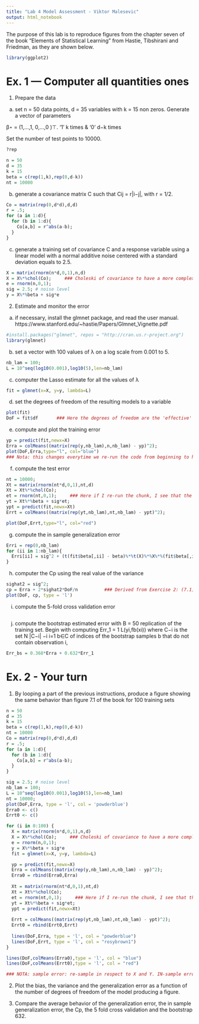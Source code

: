 ```yaml
---
title: "Lab 4 Model Assessment - Viktor Malesevic"
output: html_notebook
---
```


The purpose of this lab is to reproduce figures from the chapter seven of the book "Elements of Statistical Learning" from Hastie, Tibshirani and Friedman, as they are shown below.

```r
library(ggplot2)
```


# Ex. 1 — Computer all quantities ones

1. Prepare the data

a) set n = 50 data points, d = 35 variables with k = 15 non zeros. Generate a vector
of parameters

β⋆ = (1,...,1, 0,...,0 )⊤.   '1' k times & '0' d−k times 

Set the number of test points to 10000.

```r
?rep
```


```r
n = 50
d = 35
k = 15
beta = c(rep(1,k),rep(0,d-k)) 
nt = 10000
```

b) generate a covariance matrix C such that Cij = r|i−j|, with r = 1/2.

```r
Co = matrix(rep(0,d*d),d,d) 
r = .5;
for (a in 1:d){
  for (b in 1:d){
    Co[a,b] = r^abs(a-b); 
  } 
}
```

c) generate a training set of covariance C and a response variable using a linear model with a normal additive noise centered with a standard deviation equals to 2.5.

```r
X = matrix(rnorm(n*d,0,1),n,d) 
X = X%*%chol(Co);     ### Choleski of covariance to have a more complex matrix than a completely random one
e = rnorm(n,0,1);
sig = 2.5; # noise level
y = X%*%beta + sig*e 
```

2. Estimate and monitor the error

a) if necessary, install the glmnet package, and read the user manual.
https://www.stanford.edu/~hastie/Papers/Glmnet_Vignette.pdf

```r
#install.packages("glmnet", repos = "http://cran.us.r-project.org") 
library(glmnet)
```

b) set a vector with 100 values of λ on a log scale from 0.001 to 5.

```r
nb_lam = 100;
L = 10^seq(log10(0.001),log10(5),len=nb_lam)
```

c) computer the Lasso estimate for all the values of λ

```r
fit = glmnet(x=X, y=y, lambda=L)
```

d) set the degrees of freedom of the resulting models to a variable

```r
plot(fit)
DoF = fit$df       ### Here the degrees of freedom are the 'effective' degrees of freedom of the LASSO
```

e) compute and plot the training error

```r
yp = predict(fit,newx=X)
Erra = colMeans((matrix(rep(y,nb_lam),n,nb_lam) - yp)^2); 
plot(DoF,Erra,type="l", col="blue")
### Nota: this changes everytime we re-run the code from beginning to here
```

f) compute the test error

```r
nt = 10000;
Xt = matrix(rnorm(nt*d,0,1),nt,d)
Xt = Xt%*%chol(Co);
et = rnorm(nt,0,1);     ### Here if I re-run the chunk, I see that the curve does not move a lot since I have a large number of data.
yt = Xt%*%beta + sig*et;
ypt = predict(fit,newx=Xt)
Errt = colMeans((matrix(rep(yt,nb_lam),nt,nb_lam) - ypt)^2); 

plot(DoF,Errt,type="l", col="red")
```

g) compute the in sample generalization error

```r
Erri = rep(0,nb_lam) 
for (ii in 1:nb_lam){
  Erri[ii] = sig^2 + (t(fit$beta[,ii] - beta)%*%t(X)%*%X%*%(fit$beta[,ii] - beta))/n     ### Derived from Exercise 1: Theory
}
```

h) computer the Cp using the real value of the variance

```r
sighat2 = sig^2;
cp = Erra + 2*sighat2*DoF/n          ### Derived from Exercise 2: (7.1) : Here it's a more general thing than the Cp with d. (AIC)
plot(DoF, cp, type = 'l')
```

i) compute the 5-fold cross validation error

```r

```


j) compute the bootstrap estimated error with B = 50 replication of the training set.
Begin with computing Err_1 = 1 L(yi,fb(xi)) where C−i is the set N |C−i| −i
i=1 b∈C
of indices of the bootstrap samples b that do not contain observation i,

```r
Err_bs = 0.368*Erra + 0.632*Err_1
```

# Ex. 2 - Your turn

1. By looping a part of the previous instructions, produce a figure showing the same behavior than figure 7.1 of the book for 100 training sets

```r
n = 50
d = 35
k = 15
beta = c(rep(1,k),rep(0,d-k)) 
nt = 10000
Co = matrix(rep(0,d*d),d,d) 
r = .5;
for (a in 1:d){
  for (b in 1:d){
    Co[a,b] = r^abs(a-b); 
  } 
}
```

```r
sig = 2.5; # noise level
nb_lam = 100;
L = 10^seq(log10(0.001),log10(5),len=nb_lam)
nt = 10000;
plot(DoF,Erra, type = 'l', col = 'powderblue')
Erra0 <- c()
Errt0 <- c()

for (i in 0:100) {
  X = matrix(rnorm(n*d,0,1),n,d) 
  X = X%*%chol(Co);     ### Choleski of covariance to have a more complex matrix than a completely random one
  e = rnorm(n,0,1);
  y = X%*%beta + sig*e 
  fit = glmnet(x=X, y=y, lambda=L)

  yp = predict(fit,newx=X)
  Erra = colMeans((matrix(rep(y,nb_lam),n,nb_lam) - yp)^2); 
  Erra0 = rbind(Erra0,Erra)
  
  Xt = matrix(rnorm(nt*d,0,1),nt,d)
  Xt = Xt%*%chol(Co);
  et = rnorm(nt,0,1);     ### Here if I re-run the chunk, I see that the curve does not move a lot since I have a large number of data.
  yt = Xt%*%beta + sig*et;
  ypt = predict(fit,newx=Xt)
  
  Errt = colMeans((matrix(rep(yt,nb_lam),nt,nb_lam) - ypt)^2);
  Errt0 = rbind(Errt0,Errt)
  
  lines(DoF,Erra, type = 'l', col = "powderblue")
  lines(DoF,Errt, type = 'l', col = "rosybrown1")
}

lines(DoF,colMeans(Erra0),type = 'l', col = "blue")
lines(DoF,colMeans(Errt0),type = 'l', col = "red")

### NOTA: sample error: re-sample in respect to X and Y. IN-sample error, we just re-sample with respect to Y.
```


2. Plot the bias, the variance and the generalization error as a function of the number of degrees of freedom of the model producing a figure.

3. Compare the average behavior of the generalization error, the in sample generalization error, the Cp, the 5 fold cross validation and the bootstrap 632.